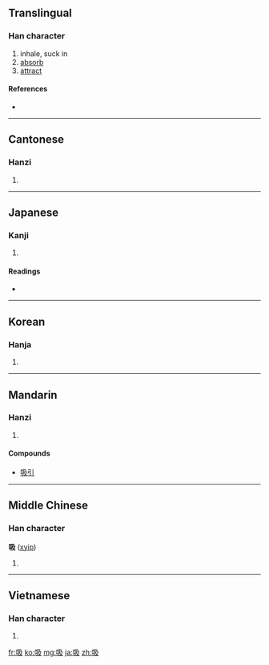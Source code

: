 ==Translingual==

===Han character===
{{Han char|rn=30|rad=口|as=04|sn=7|four=6704<sub>7</sub>|canj=口弓竹水 (RNHE)|ids=⿰[[口]][[及]]}}

# inhale, suck in
# [[absorb]]
# [[attract]]

====References====
* {{Han ref|kx=0179.120|dkj=03372|dj=0397.060|hdz=10594.010|uh=5438|ud=21560|bh=A76C|bd=42860}}

----

==Cantonese==

===Hanzi===
{{yue-hanzi|jyut=|y=kap1, ngap1}}

# {{defn|Cantonese|sort=口04}}

----

==Japanese==

===Kanji===
{{ja-kanji|grade=6|rs=口04}}

# {{defn|Japanese|sort=口04}}

====Readings====
* {{ja-readings|on=[[きゅう]] (kyū)|kun=[[すう]] (sū)}}

----

==Korean==

===Hanja===
{{ko-hanja|hangeul=흡|rv=heup|mr=hŭp}}

# {{defn|Korean|sort=口04}}

----

==Mandarin==

===Hanzi===
{{cmn-hanzi|pin=[[xī]] ([[xi1]])|wg=hsi<sup>1</sup>}}

# {{defn|Mandarin|sort=口04}}
====Compounds====
* [[吸引]]

----

==Middle Chinese==

===Han character===
'''吸''' ([[xyip]])

# {{defn|Middle Chinese|sort=口04}}

----

==Vietnamese==

===Han character===
{{vi-hantu|[[hấp]], [[cộp]], [[cạp]], [[hớp]], [[húp]], [[hút]]|rs=口04}}

# {{defn|Vietnamese|sort=口04}}

[[fr:吸]]
[[ko:吸]]
[[mg:吸]]
[[ja:吸]]
[[zh:吸]]